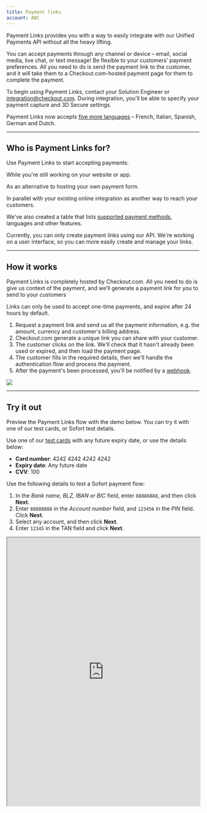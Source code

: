 ```yaml
---
title: Payment links
account: ABC
---
```


Payment Links provides you with a way to easily integrate with our Unified Payments API without all the heavy lifting.

You can accept payments through any channel or device – email, social media, live chat, or text message! Be flexible to your customers' payment preferences. All you need to do is send the payment link to the customer, and it will take them to a Checkout.com-hosted payment page for them to complete the payment.

To begin using Payment Links, contact your Solution Engineer or [integration@checkout.com](mailto:integration@checkout.com). During integration, you'll be able to specify your payment capture and 3D Secure settings.

<TipBox variant="info">

Payment Links now accepts [five more languages](https://docs.checkout.com/integrate/product-support) – French, Italian, Spanish, German and Dutch.

</TipBox>

---

## Who is Payment Links for?

Use Payment Links to start accepting payments:

<List>
<ListIconItem>

While you're still working on your website or app.

</ListIconItem>
<ListIconItem>

As an alternative to hosting your own payment form.

</ListIconItem>
<ListIconItem>
  
In parallel with your existing online integration as another way to reach your customers.

</ListIconItem>
</List>

We've also created a table that lists [supported payment methods](https://docs.checkout.com/integrate/product-support), languages and other features.

<TipBox variant="info">

Currently, you can only create payment links using our API. We're working on a user interface, so you can more easily create and manage your links.

</TipBox>

---

## How it works

Payment Links is completely hosted by Checkout.com. All you need to do is give us context of the payment, and we’ll generate a payment link for you to send to your customers

<TipBox variant="info">

Links can only be used to accept one-time payments, and expire after 24 hours by default.

</TipBox>

1. Request a payment link and send us all the payment information, e.g. the amount, currency and customer's billing address.
2. Checkout.com generate a unique link you can share with your customer.
3. The customer clicks on the link. We'll check that it hasn't already been used or expired, and then load the payment page.
4. The customer fills in the required details, then we'll handle the authentication flow and process the payment.
5. After the payment's been processed, you'll be notified by a [webhook](https://docs.checkout.com/reporting-and-insights/webhooks).

<img src="/docs/Integrate/Payment links/Payment+links.png" />

---

## Try it out

Preview the Payment Links flow with the demo below. You can try it with one of our test cards, or Sofort test details.

<tabs>
<tab title="Card">
<Box horizontal="sm">

Use one of our [test cards](https://docs.checkout.com/testing/test-card-numbers) with any future expiry date, or use the details below:

- **Card number**: 4242 4242 4242 4242
- **Expiry date**: Any future date
- **CVV**: 100

</Box>
</tab>

<tab title="Sofort">
<Box horizontal="sm">

Use the following details to test a Sofort payment flow:

1. In the _Bank name, BLZ, IBAN or BIC_ field, enter `88888888`, and then click **Next**.
2. Enter `88888888` in the _Account number_ field, and `123456` in the _PIN_ field. Click **Next**.
3. Select any account, and then click **Next**.
4. Enter `12345` in the TAN field and click **Next**.

</Box>
</tab>
</tabs>

<Iframe src="https://pay.sandbox.checkout.com/link/examples/docs" height="700" width="100%" />

---

## Next steps

### Product support

Find out which payment methods Payment Links supports out of the box.

<ButtonLink href="https://docs.checkout.com/integrate/product-support">Learn more</ButtonLink>

---

### Manage Payment Links

We'll walk through how to set Payment Links up or check on the status of a Payment Link session.

<ButtonLink href="https://docs.checkout.com/integrate/product-support">Learn more</ButtonLink>

---
